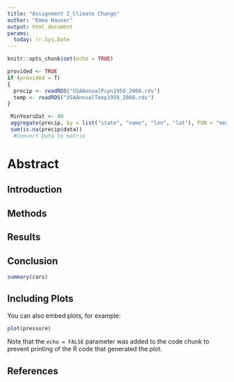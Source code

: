 ```yaml
---
title: "Assignment 2_Climate Change"
author: "Emma Hauser"
output: html_document
params:
  today: !r.Sys.Date
---
```


```r
knitr::opts_chunk$set(echo = TRUE)
```

```r
provided <- TRUE
if (provided = T)
{
  precip <- readRDS("USAAnnualPcpn1950_2008.rds")
  temp <- readRDS("USAAnnualTemp1950_2008.rds")
}
```

```r
 MinYearsDat <- 40
 aggregate(precip, by = list("state", "name", "lon", "lat"), FUN = "mean")
 sum(is.na(precip$data))
  #Convert Data to matrix
```
# Abstract

## Introduction

## Methods

## Results

## Conclusion

```r
summary(cars)
```

## Including Plots

You can also embed plots, for example:

```r
plot(pressure)
```

Note that the `echo = FALSE` parameter was added to the code chunk to prevent printing of the R code that generated the plot.

## References